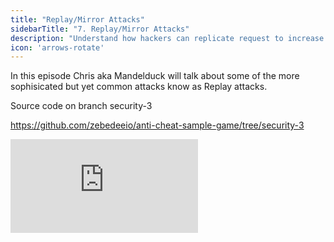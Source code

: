 ```yaml
---
title: "Replay/Mirror Attacks"
sidebarTitle: "7. Replay/Mirror Attacks"
description: "Understand how hackers can replicate request to increase their score."
icon: 'arrows-rotate'
---
```


In this episode Chris aka Mandelduck will talk about some of the more sophisicated but yet common attacks know as Replay attacks.

Source code on branch security-3

https://github.com/zebedeeio/anti-cheat-sample-game/tree/security-3

<iframe
  className="w-full aspect-video rounded-lg"
  src="https://www.youtube.com/embed/_X0r9kPSZv0?si=gs-keZDpBTBV4g_K"
  title="Replay/Mirror Attacks"
  frameBorder="0"
  allow="accelerometer; fullscreen; autoplay; clipboard-write; encrypted-media; gyroscope; picture-in-picture"
  allowfullscreen
></iframe>
